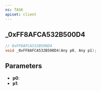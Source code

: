 ```yaml
---
ns: TASK
apiset: client
---
```

## _0xFF8AFCA532B500D4

```c
// 0xFF8AFCA532B500D4
void _0xFF8AFCA532B500D4(Any p0, Any p1);
```


## Parameters
* **p0**:
* **p1**: